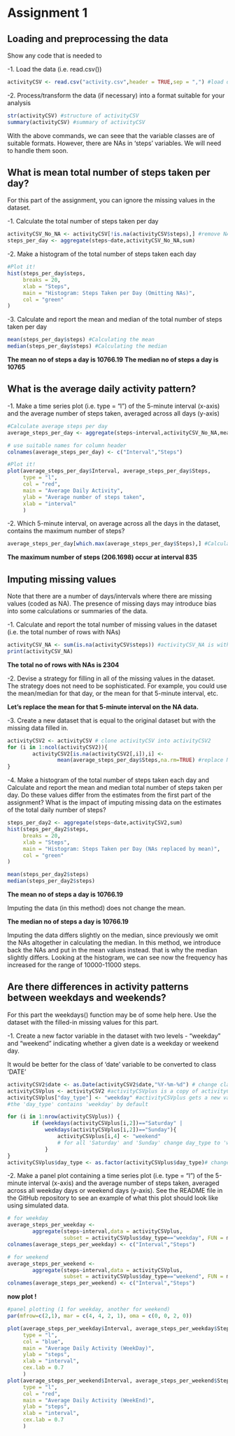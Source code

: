 # Assignment 1
## Loading and preprocessing the data
Show any code that is needed to

-1. Load the data (i.e. read.csv())
```r
activityCSV <- read.csv("activity.csv",header = TRUE,sep = ",") #load data into activityCSV
```

-2. Process/transform the data (if necessary) into a format suitable for your analysis
```r
str(activityCSV) #structure of activityCSV
summary(activityCSV) #summary of activityCSV
```

With the above commands, we can seee that the variable classes are of suitable formats. However, there are NAs in 'steps' variables. We will need to handle them soon.

## What is mean total number of steps taken per day?

For this part of the assignment, you can ignore the missing values in the dataset.

-1. Calculate the total number of steps taken per day
```r
activityCSV_No_NA <- activityCSV[!is.na(activityCSV$steps),] #remove NAs
steps_per_day <- aggregate(steps~date,activityCSV_No_NA,sum)
```

-2. Make a histogram of the total number of steps taken each day
```r
#Plot it!
hist(steps_per_day$steps,
     breaks = 20,
     xlab = "Steps",
     main = "Histogram: Steps Taken per Day (Omitting NAs)",
     col = "green"
)
```

-3. Calculate and report the mean and median of the total number of steps taken per day
```r
mean(steps_per_day$steps) #Calculating the mean
median(steps_per_day$steps) #Calculating the median
```

**The mean no of steps a day is 10766.19**
**The median no of steps a day is 10765**

## What is the average daily activity pattern?

-1. Make a time series plot (i.e. type = "l") of the 5-minute interval (x-axis) and the average number of steps taken, averaged across all days (y-axis)
```r
#Calculate average steps per day
average_steps_per_day <- aggregate(steps~interval,activityCSV_No_NA,mean)

# use suitable names for column header
colnames(average_steps_per_day) <- c("Interval","Steps")

#Plot it!
plot(average_steps_per_day$Interval, average_steps_per_day$Steps,
     type = "l",
     col = "red",
     main = "Average Daily Activity",
     ylab = "Average number of steps taken",
     xlab = "interval"
     )
```

-2. Which 5-minute interval, on average across all the days in the dataset, contains the maximum number of steps?

```r
average_steps_per_day[which.max(average_steps_per_day$Steps),] #Calculate the max
```

**The maximum number of steps (206.1698) occur at interval 835**

## Imputing missing values

Note that there are a number of days/intervals where there are missing values (coded as NA). The presence of missing days may introduce bias into some calculations or summaries of the data.

-1. Calculate and report the total number of missing values in the dataset (i.e. the total number of rows with NAs)
```r
activityCSV_NA <- sum(is.na(activityCSV$steps)) #activityCSV_NA is with NAs
print(activityCSV_NA)
```

**The total no of rows with NAs is 2304**


-2. Devise a strategy for filling in all of the missing values in the dataset. The strategy does not need to be sophisticated. For example, you could use the mean/median for that day, or the mean for that 5-minute interval, etc.

**Let's replace the mean for that 5-minute interval on the NA data.**

-3. Create a new dataset that is equal to the original dataset but with the missing data filled in.
```r
activityCSV2 <- activityCSV # clone activityCSV into activityCSV2
for (i in 1:ncol(activityCSV2)){
        activityCSV2[is.na(activityCSV2[,i]),i] <- 
                mean(average_steps_per_day$Steps,na.rm=TRUE) #replace NA with mean
}
```

-4. Make a histogram of the total number of steps taken each day and Calculate and report the mean and median total number of steps taken per day. Do these values differ from the estimates from the first part of the assignment? What is the impact of imputing missing data on the estimates of the total daily number of steps?
```r
steps_per_day2 <- aggregate(steps~date,activityCSV2,sum)
hist(steps_per_day2$steps,
     breaks = 20,
     xlab = "Steps",
     main = "Histogram: Steps Taken per Day (NAs replaced by mean)",
     col = "green"
)

mean(steps_per_day2$steps)
median(steps_per_day2$steps)
```

**The mean no of steps a day is 10766.19**

Imputing the data (in this method) does not change the mean.

**The median no of steps a day is 10766.19**

Imputing the data differs slightly on the median, since previously we omit the NAs altogether in calculating the median. In this method, we introduce back the NAs and put in the mean values instead. that is why the median slightly differs. Looking at the histogram, we can see now the frequency has increased for the range of 10000-11000 steps. 

## Are there differences in activity patterns between weekdays and weekends?

For this part the weekdays() function may be of some help here. Use the dataset with the filled-in missing values for this part.

-1. Create a new factor variable in the dataset with two levels - "weekday" and "weekend" indicating whether a given date is a weekday or weekend day.

It would be better for the class of 'date' variable to be converted to class 'DATE'  

```r
activityCSV2$date <- as.Date(activityCSV2$date,"%Y-%m-%d") # change class to DATE
activityCSVplus <- activityCSV2 #activityCSVplus is a copy of activityCSV2
activityCSVplus["day_type"] <- "weekday" #activityCSVplus gets a new variable 'day_type' 
#the 'day_type' contains 'weekday' by default

for (i in 1:nrow(activityCSVplus)) {
        if (weekdays(activityCSVplus[i,2])=="Saturday" |
            weekdays(activityCSVplus[i,2])=="Sunday"){
                activityCSVplus[i,4] <- "weekend" 
                # for all 'Saturday' and 'Sunday' change day_type to 'weekend'
            }
}
activityCSVplus$day_type <- as.factor(activityCSVplus$day_type)# change class to FACTOR
```


-2. Make a panel plot containing a time series plot (i.e. type = "l") of the 5-minute interval (x-axis) and the average number of steps taken, averaged across all weekday days or weekend days (y-axis). See the README file in the GitHub repository to see an example of what this plot should look like using simulated data.
```r
# for weekday
average_steps_per_weekday <- 
        aggregate(steps~interval,data = activityCSVplus, 
                  subset = activityCSVplus$day_type=="weekday", FUN = mean)
colnames(average_steps_per_weekday) <- c("Interval","Steps")

# for weekend
average_steps_per_weekend <- 
        aggregate(steps~interval,data = activityCSVplus, 
                  subset = activityCSVplus$day_type=="weekend", FUN = mean)
colnames(average_steps_per_weekend) <- c("Interval","Steps")
```

**now plot !**

```r
#panel plotting (1 for weekday, another for weekend)
par(mfrow=c(2,1), mar = c(4, 4, 2, 1), oma = c(0, 0, 2, 0))

plot(average_steps_per_weekday$Interval, average_steps_per_weekday$Steps,
     type = "l",
     col = "blue",
     main = "Average Daily Activity (WeekDay)",
     ylab = "steps",
     xlab = "interval",
     cex.lab = 0.7
     )
plot(average_steps_per_weekend$Interval, average_steps_per_weekend$Steps,
     type = "l",
     col = "red",
     main = "Average Daily Activity (WeekEnd)",
     ylab = "steps",
     xlab = "interval",
     cex.lab = 0.7
     )
```
